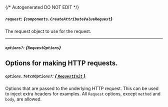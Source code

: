 {/* Autogenerated DO NOT EDIT  */}

##### `request`: *{`components.CreateAttributeValueRequest`}*
The request object to use for the request.

<Collapsible openLabel={Labels.showProperties} closeLabel={Labels.hideProperties}>
  <CreateAttributeValueRequest />
</Collapsible>

---
##### `options?`: *{`RequestOptions`}*
Options for making HTTP requests.
---
##### `options.fetchOptions?`: [*{ `RequestInit` }*](https://developer.mozilla.org/en-US/docs/Web/API/Request/Request#options)
Options that are passed to the underlying HTTP request. This can be used to inject extra headers for examples. All `Request` options, except `method` and `body`, are allowed.

